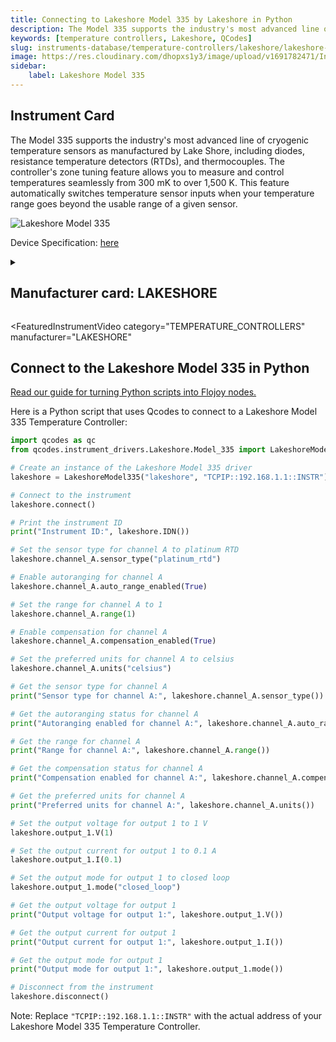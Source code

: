 ```yaml
---
title: Connecting to Lakeshore Model 335 by Lakeshore in Python
description: The Model 335 supports the industry's most advanced line of cryogenic temperature sensors as manufactured by Lake Shore, including diodes, resistance temperature detectors (RTDs), and thermocouples. The controller's zone tuning feature allows you to measure and control temperatures seamlessly from 300 mK to over 1,500 K. This feature automatically switches temperature sensor inputs when your temperature range goes beyond the usable range of a given sensor.
keywords: [temperature controllers, Lakeshore, QCodes] 
slug: instruments-database/temperature-controllers/lakeshore/lakeshore-model-335 
image: https://res.cloudinary.com/dhopxs1y3/image/upload/v1691782471/Instruments/Temperature%20Controllers/Lakeshore-Model-335/Lakeshore-Model-335.png
sidebar:
    label: Lakeshore Model 335 
---
```



## Instrument Card

The Model 335 supports the industry's most advanced line of cryogenic temperature sensors as manufactured by Lake Shore, including diodes, resistance temperature detectors (RTDs), and thermocouples. The controller's zone tuning feature allows you to measure and control temperatures seamlessly from 300 mK to over 1,500 K. This feature automatically switches temperature sensor inputs when your temperature range goes beyond the usable range of a given sensor.

![Lakeshore Model 335](https://res.cloudinary.com/dhopxs1y3/image/upload/v1691782471/Instruments/Temperature%20Controllers/Lakeshore-Model-335/Lakeshore-Model-335.png)

Device Specification: [here](https://www.lakeshore.com/docs/default-source/product-downloads/lstc_335_l.pdf?sfvrsn=becadb1e_3)

<details style={{ marginTop: "15px"}}>
<summary><h2 style={{display:'inline'}}>Manufacturer card: LAKESHORE</h2></summary>

![LAKESHORE](https://res.cloudinary.com/dhopxs1y3/image/upload/v1692813206/Instruments/Vendor%20Logos/Lakeshore_Cryotronics.png)

Supporting advanced scientific research, Lake Shore is a leading global innovator in measurement and control solutions.

- Headquarters: Westerville, Ohio, USA
- Yearly Revenue (millions, USD): 21.4
- Vendor Website: [here](https://www.lakeshore.com/home)

</details>


<FeaturedInstrumentVideo
  category="TEMPERATURE_CONTROLLERS"
  manufacturer="LAKESHORE"
></FeaturedInstrumentVideo>

## Connect to the Lakeshore Model 335 in Python

[Read our guide for turning Python scripts into Flojoy nodes.](https://docs.flojoy.ai/contribution/blocks/custom-flojoy-block/)


<Tabs>

<TabItem value="Flojoy" label="Flojoy" className="flojoy-instrument-tabs">

<NodeCardCollection category='TEMPERATURE_CONTROLLERS' manufacturer='LAKESHORE'></NodeCardCollection>

</TabItem>
<TabItem value="QCodes" label="QCodes">

Here is a Python script that uses Qcodes to connect to a Lakeshore Model 335 Temperature Controller:

```python
import qcodes as qc
from qcodes.instrument_drivers.Lakeshore.Model_335 import LakeshoreModel335

# Create an instance of the Lakeshore Model 335 driver
lakeshore = LakeshoreModel335("lakeshore", "TCPIP::192.168.1.1::INSTR")

# Connect to the instrument
lakeshore.connect()

# Print the instrument ID
print("Instrument ID:", lakeshore.IDN())

# Set the sensor type for channel A to platinum RTD
lakeshore.channel_A.sensor_type("platinum_rtd")

# Enable autoranging for channel A
lakeshore.channel_A.auto_range_enabled(True)

# Set the range for channel A to 1
lakeshore.channel_A.range(1)

# Enable compensation for channel A
lakeshore.channel_A.compensation_enabled(True)

# Set the preferred units for channel A to celsius
lakeshore.channel_A.units("celsius")

# Get the sensor type for channel A
print("Sensor type for channel A:", lakeshore.channel_A.sensor_type())

# Get the autoranging status for channel A
print("Autoranging enabled for channel A:", lakeshore.channel_A.auto_range_enabled())

# Get the range for channel A
print("Range for channel A:", lakeshore.channel_A.range())

# Get the compensation status for channel A
print("Compensation enabled for channel A:", lakeshore.channel_A.compensation_enabled())

# Get the preferred units for channel A
print("Preferred units for channel A:", lakeshore.channel_A.units())

# Set the output voltage for output 1 to 1 V
lakeshore.output_1.V(1)

# Set the output current for output 1 to 0.1 A
lakeshore.output_1.I(0.1)

# Set the output mode for output 1 to closed loop
lakeshore.output_1.mode("closed_loop")

# Get the output voltage for output 1
print("Output voltage for output 1:", lakeshore.output_1.V())

# Get the output current for output 1
print("Output current for output 1:", lakeshore.output_1.I())

# Get the output mode for output 1
print("Output mode for output 1:", lakeshore.output_1.mode())

# Disconnect from the instrument
lakeshore.disconnect()
```

Note: Replace `"TCPIP::192.168.1.1::INSTR"` with the actual address of your Lakeshore Model 335 Temperature Controller.

</TabItem>
</Tabs>